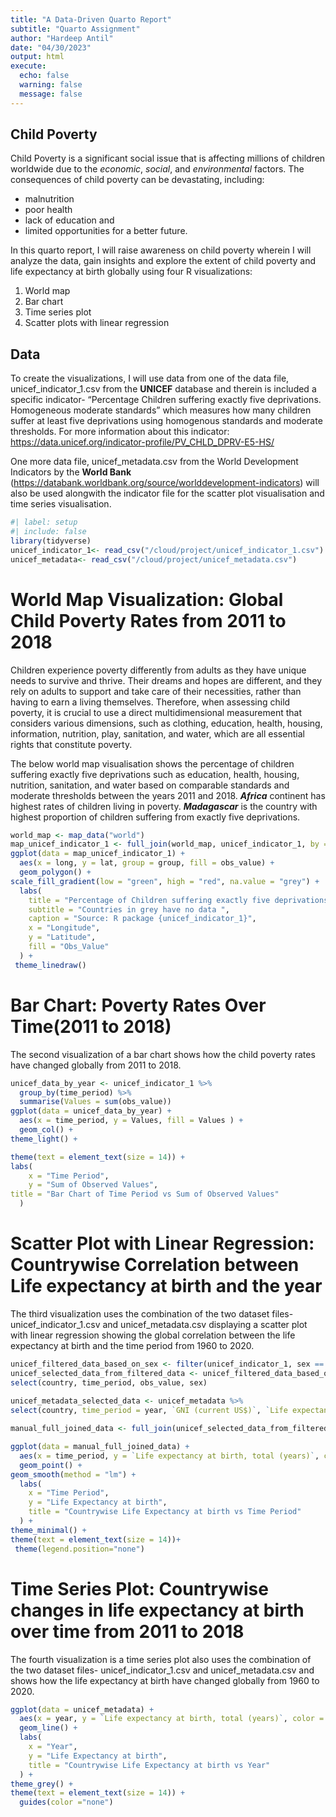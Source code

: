 ```yaml
---
title: "A Data-Driven Quarto Report"
subtitle: "Quarto Assignment"
author: "Hardeep Antil"
date: "04/30/2023"
output: html
execute:
  echo: false
  warning: false
  message: false
---
```


## Child Poverty

Child Poverty is a significant social issue that is affecting millions of children worldwide due to the *economic*, *social*, and *environmental* factors. The consequences of child poverty can be devastating,
including:

 - malnutrition
 - poor health
 - lack of education and 
 - limited opportunities for a better future.

In this quarto report, I will raise awareness on child poverty wherein I will analyze the data, gain insights and explore the extent of child poverty and life expectancy at birth globally using four R visualizations:

 1. World map
 2. Bar chart
 3. Time series plot
 4. Scatter plots with linear regression


## Data

To create the visualizations, I will use data from one of the data file, unicef_indicator_1.csv from the
**UNICEF** database and therein is included a specific indicator- "Percentage Children suffering exactly five deprivations. Homogeneous moderate standards" which measures how many children suffer at least five deprivations using homogenous standards and moderate thresholds. For more information
about this indicator: 
<https://data.unicef.org/indicator-profile/PV_CHLD_DPRV-E5-HS/>

One more data file, unicef_metadata.csv from the World Development Indicators by the **World Bank** (<https://databank.worldbank.org/source/worlddevelopment-indicators>) will also be used alongwith the indicator file for the scatter plot visualisation and time series visualisation.



```r
#| label: setup
#| include: false
library(tidyverse)
unicef_indicator_1<- read_csv("/cloud/project/unicef_indicator_1.csv")
unicef_metadata<- read_csv("/cloud/project/unicef_metadata.csv")
```

# World Map Visualization: Global Child Poverty Rates from 2011 to 2018
Children experience poverty differently from adults as they have unique needs to survive and thrive. Their dreams and hopes are different, and they rely on adults to support and take care of their necessities, rather than having to earn a living themselves. Therefore, when assessing child poverty, it is crucial to use a direct multidimensional measurement that considers various dimensions, such as clothing, education, health, housing, information, nutrition, play, sanitation, and water, which are all essential rights that constitute poverty.

The below world map visualisation shows the percentage of children suffering exactly five deprivations such as education, health, housing, nutrition, sanitation, and water based on comparable standards and moderate thresholds between the years 2011 and 2018. ***Africa*** continent has highest rates of children living in poverty. ***Madagascar*** is the country with highest proportion of children suffering from exactly five deprivations.

```r
world_map <- map_data("world") 
map_unicef_indicator_1 <- full_join(world_map, unicef_indicator_1, by = c("region" = "country"))
ggplot(data = map_unicef_indicator_1) +
  aes(x = long, y = lat, group = group, fill = obs_value) +
  geom_polygon() +
scale_fill_gradient(low = "green", high = "red", na.value = "grey") +
  labs(
    title = "Percentage of Children suffering exactly five deprivations (2011 to 2018)",
    subtitle = "Countries in grey have no data ",
    caption = "Source: R package {unicef_indicator_1}",
    x = "Longitude",
    y = "Latitude",
    fill = "Obs_Value"
  ) +
 theme_linedraw()
```

# Bar Chart: Poverty Rates Over Time(2011 to 2018)
The second visualization of a bar chart shows how the child poverty rates have changed globally from 2011 to 2018.
```r
unicef_data_by_year <- unicef_indicator_1 %>% 
  group_by(time_period) %>% 
  summarise(Values = sum(obs_value))
ggplot(data = unicef_data_by_year) +
  aes(x = time_period, y = Values, fill = Values ) +
  geom_col() +
theme_light() +

theme(text = element_text(size = 14)) +
labs(
    x = "Time Period",
    y = "Sum of Observed Values",
title = "Bar Chart of Time Period vs Sum of Observed Values"
  )
```

# Scatter Plot with Linear Regression: Countrywise Correlation between Life expectancy at birth and the year
The third visualization uses the combination of the two dataset files- unicef_indicator_1.csv and unicef_metadata.csv displaying a scatter plot with linear regression showing the global correlation between the life expectancy at birth and the time period from 1960 to 2020.
```r
unicef_filtered_data_based_on_sex <- filter(unicef_indicator_1, sex == "Total")
unicef_selected_data_from_filtered_data <- unicef_filtered_data_based_on_sex %>%
select(country, time_period, obs_value, sex)
 
unicef_metadata_selected_data <- unicef_metadata %>%
select(country, time_period = year, `GNI (current US$)`, `Life expectancy at birth, total (years)`, `Population, total`)

manual_full_joined_data <- full_join(unicef_selected_data_from_filtered_data, unicef_metadata_selected_data, by = c("time_period", "country"))

ggplot(data = manual_full_joined_data) +
  aes(x = time_period, y = `Life expectancy at birth, total (years)`, colour = country) +
  geom_point() +
geom_smooth(method = "lm") +
  labs(
    x = "Time Period",
    y = "Life Expectancy at birth",
    title = "Countrywise Life Expectancy at birth vs Time Period"
  ) +
theme_minimal() +
theme(text = element_text(size = 14))+
 theme(legend.position="none")
```

# Time Series Plot: Countrywise changes in life expectancy at birth over time from 2011 to 2018
The fourth visualization is a time series plot also uses the combination of the two dataset files- unicef_indicator_1.csv and unicef_metadata.csv and shows how the life expectancy at birth have changed globally from 1960 to 2020.
```r
ggplot(data = unicef_metadata) +
  aes(x = year, y = `Life expectancy at birth, total (years)`, color = country) +
  geom_line() +
  labs(
    x = "Year",
    y = "Life Expectancy at birth",
    title = "Countrywise Life Expectancy at birth vs Year"
  ) +
theme_grey() +
theme(text = element_text(size = 14)) +
  guides(color ="none")
```
